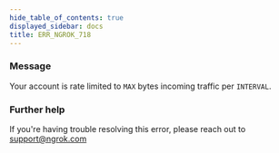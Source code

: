 ```yaml
---
hide_table_of_contents: true
displayed_sidebar: docs
title: ERR_NGROK_718
---
```




### Message

Your account is rate limited to `MAX` bytes incoming traffic per `INTERVAL`.

<ErrorDetails error="err_ngrok_718" />

### Further help

If you're having trouble resolving this error, please reach out to [support@ngrok.com](mailto:support@ngrok.com?subject=Help%20with%20ERR_NGROK_718)
